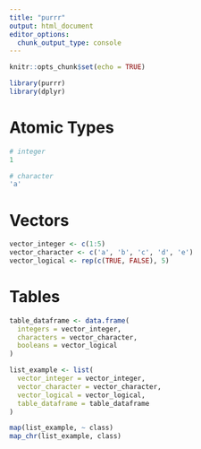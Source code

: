 ```yaml
---
title: "purrr"
output: html_document
editor_options: 
  chunk_output_type: console
---
```


```r
knitr::opts_chunk$set(echo = TRUE)
```

```r
library(purrr)
library(dplyr)
```
# Atomic Types
```r
# integer
1

# character
'a'
```

# Vectors 
```r
vector_integer <- c(1:5)
vector_character <- c('a', 'b', 'c', 'd', 'e')
vector_logical <- rep(c(TRUE, FALSE), 5)
```

# Tables
```r
table_dataframe <- data.frame(
  integers = vector_integer,
  characters = vector_character,
  booleans = vector_logical
)
```

```r
list_example <- list(
  vector_integer = vector_integer,
  vector_character = vector_character,
  vector_logical = vector_logical,
  table_dataframe = table_dataframe
)
```


```r
map(list_example, ~ class)
map_chr(list_example, class)
```
